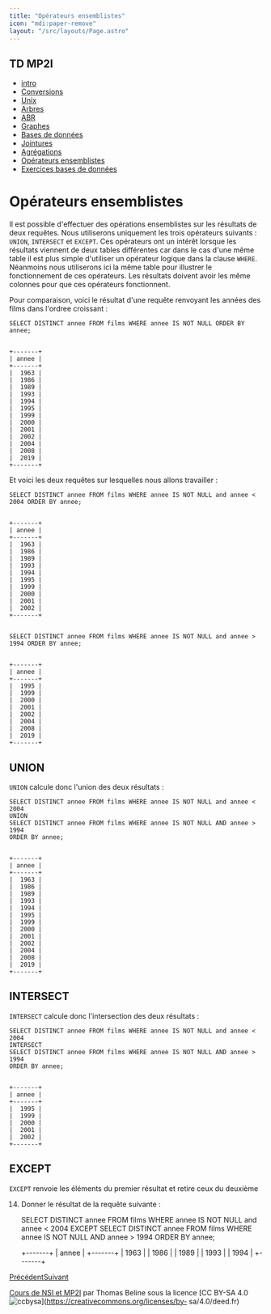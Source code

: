 ```yaml
---
title: "Opérateurs ensemblistes"
icon: "mdi:paper-remove"
layout: "/src/layouts/Page.astro"
---
```

 
## TD MP2I

  - [intro](.)
  - [Conversions](conversions)
  - [Unix](unix)
  - [Arbres](arbres)
  - [ABR](arbres-binaires-recherche)
  - [Graphes](graphes)
  - [Bases de données](bases-de-donnees)
  - [Jointures](jointures)
  - [Agrégations](agregation)
  - [Opérateurs ensemblistes](operateurs-ensemblistes)
  - [Exercices bases de données](exercices-db)

# Opérateurs ensemblistes

Il est possible d'effectuer des opérations ensemblistes sur les résultats de
deux requêtes. Nous utiliserons uniquement les trois opérateurs suivants :
`UNION`, `INTERSECT` et `EXCEPT`. Ces opérateurs ont un intérêt lorsque les
résultats viennent de deux tables différentes car dans le cas d'une même table
il est plus simple d'utiliser un opérateur logique dans la clause `WHERE`.
Néanmoins nous utiliserons ici la même table pour illustrer le fonctionnement
de ces opérateurs. Les résultats doivent avoir les même colonnes pour que ces
opérateurs fonctionnent.

Pour comparaison, voici le résultat d'une requête renvoyant les années des
films dans l'ordree croissant :

    
    
    SELECT DISTINCT annee FROM films WHERE annee IS NOT NULL ORDER BY annee;
    
    
    +-------+
    | annee |
    +-------+
    |  1963 |
    |  1986 |
    |  1989 |
    |  1993 |
    |  1994 |
    |  1995 |
    |  1999 |
    |  2000 |
    |  2001 |
    |  2002 |
    |  2004 |
    |  2008 |
    |  2019 |
    +-------+

Et voici les deux requêtes sur lesquelles nous allons travailler :

    
    
    SELECT DISTINCT annee FROM films WHERE annee IS NOT NULL and annee < 2004 ORDER BY annee;
    
    
    +-------+
    | annee |
    +-------+
    |  1963 |
    |  1986 |
    |  1989 |
    |  1993 |
    |  1994 |
    |  1995 |
    |  1999 |
    |  2000 |
    |  2001 |
    |  2002 |
    +-------+
    
    
    SELECT DISTINCT annee FROM films WHERE annee IS NOT NULL and annee > 1994 ORDER BY annee;
    
    
    +-------+
    | annee |
    +-------+
    |  1995 |
    |  1999 |
    |  2000 |
    |  2001 |
    |  2002 |
    |  2004 |
    |  2008 |
    |  2019 |
    +-------+

## UNION

`UNION` calcule donc l'union des deux résultats :

    
    
    SELECT DISTINCT annee FROM films WHERE annee IS NOT NULL and annee < 2004
    UNION
    SELECT DISTINCT annee FROM films WHERE annee IS NOT NULL AND annee > 1994
    ORDER BY annee;
    
    
    +-------+
    | annee |
    +-------+
    |  1963 |
    |  1986 |
    |  1989 |
    |  1993 |
    |  1994 |
    |  1995 |
    |  1999 |
    |  2000 |
    |  2001 |
    |  2002 |
    |  2004 |
    |  2008 |
    |  2019 |
    +-------+

## INTERSECT

`INTERSECT` calcule donc l'intersection des deux résultats :

    
    
    SELECT DISTINCT annee FROM films WHERE annee IS NOT NULL and annee < 2004
    INTERSECT
    SELECT DISTINCT annee FROM films WHERE annee IS NOT NULL AND annee > 1994
    ORDER BY annee;
    
    
    +-------+
    | annee |
    +-------+
    |  1995 |
    |  1999 |
    |  2000 |
    |  2001 |
    |  2002 |
    +-------+

## EXCEPT

`EXCEPT` renvoie les éléments du premier résultat et retire ceux du deuxième

14. Donner le résultat de la requête suivante :

    
    
    SELECT DISTINCT annee FROM films WHERE annee IS NOT NULL and annee < 2004
    EXCEPT
    SELECT DISTINCT annee FROM films WHERE annee IS NOT NULL AND annee > 1994
    ORDER BY annee;
    
    
    +-------+
    | annee |
    +-------+
    |  1963 |
    |  1986 |
    |  1989 |
    |  1993 |
    |  1994 |
    +-------+

[Précédent](agregation)[Suivant](exercices-db)

[Cours de NSI et MP2I](https://kxs.fr/cours/) par Thomas Beline sous la
licence [CC BY-SA 4.0
![ccbysa](//cours/ccbysa.svg)](https://creativecommons.org/licenses/by-
sa/4.0/deed.fr)

